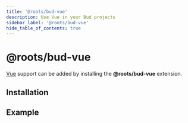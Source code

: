 ```yaml
---
title: '@roots/bud-vue'
description: Use Vue in your Bud projects
sidebar_label: '@roots/bud-vue'
hide_table_of_contents: true
---
```



# @roots/bud-vue

[Vue](https://vuejs.org) support can be added by installing the **@roots/bud-vue** extension.

## Installation

<Install packages="@roots/bud-vue" />

## Example

<Sandbox id="bud-example-vue-3-gf1lkk" title="bud-example-vue-3" />
